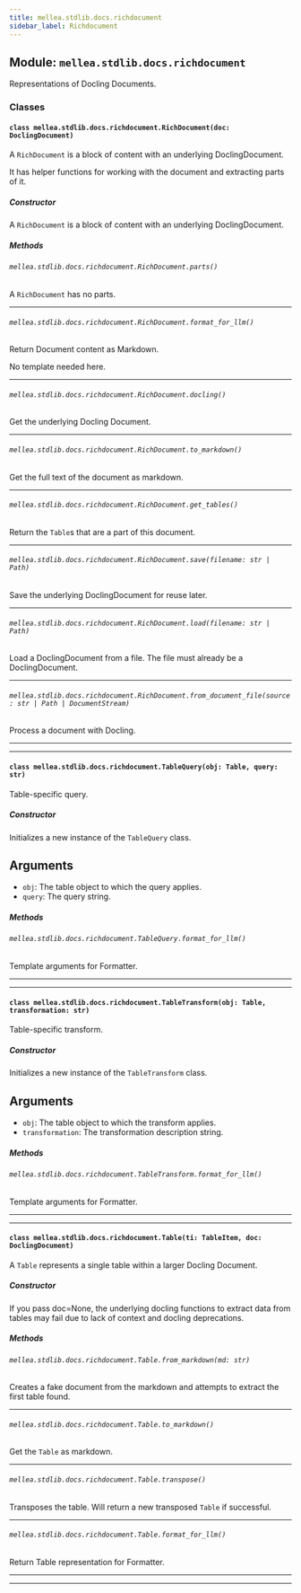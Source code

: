 ```yaml
---
title: mellea.stdlib.docs.richdocument
sidebar_label: Richdocument
---
```


## Module: `mellea.stdlib.docs.richdocument`

Representations of Docling Documents.

### Classes

#### `class mellea.stdlib.docs.richdocument.RichDocument(doc: DoclingDocument)`

A `RichDocument` is a block of content with an underlying DoclingDocument.

It has helper functions for working with the document and extracting parts of it.

##### Constructor

A `RichDocument` is a block of content with an underlying DoclingDocument.

##### Methods

###### `mellea.stdlib.docs.richdocument.RichDocument.parts()`

A `RichDocument` has no parts.

-----

###### `mellea.stdlib.docs.richdocument.RichDocument.format_for_llm()`

Return Document content as Markdown.

No template needed here.

-----

###### `mellea.stdlib.docs.richdocument.RichDocument.docling()`

Get the underlying Docling Document.

-----

###### `mellea.stdlib.docs.richdocument.RichDocument.to_markdown()`

Get the full text of the document as markdown.

-----

###### `mellea.stdlib.docs.richdocument.RichDocument.get_tables()`

Return the `Table`s that are a part of this document.

-----

###### `mellea.stdlib.docs.richdocument.RichDocument.save(filename: str | Path)`

Save the underlying DoclingDocument for reuse later.

-----

###### `mellea.stdlib.docs.richdocument.RichDocument.load(filename: str | Path)`

Load a DoclingDocument from a file. The file must already be a DoclingDocument.

-----

###### `mellea.stdlib.docs.richdocument.RichDocument.from_document_file(source: str | Path | DocumentStream)`

Process a document with Docling.

-----

---

#### `class mellea.stdlib.docs.richdocument.TableQuery(obj: Table, query: str)`

Table-specific query.

##### Constructor

Initializes a new instance of the `TableQuery` class.


## Arguments

* `obj`: The table object to which the query applies.
* `query`: The query string.

##### Methods

###### `mellea.stdlib.docs.richdocument.TableQuery.format_for_llm()`

Template arguments for Formatter.

-----

---

#### `class mellea.stdlib.docs.richdocument.TableTransform(obj: Table, transformation: str)`

Table-specific transform.

##### Constructor

Initializes a new instance of the `TableTransform` class.


## Arguments

* `obj`: The table object to which the transform applies.
* `transformation`: The transformation description string.

##### Methods

###### `mellea.stdlib.docs.richdocument.TableTransform.format_for_llm()`

Template arguments for Formatter.

-----

---

#### `class mellea.stdlib.docs.richdocument.Table(ti: TableItem, doc: DoclingDocument)`

A `Table` represents a single table within a larger Docling Document.

##### Constructor

If you pass doc=None, the underlying docling functions to extract data from tables may fail due to lack of context and docling deprecations.

##### Methods

###### `mellea.stdlib.docs.richdocument.Table.from_markdown(md: str)`

Creates a fake document from the markdown and attempts to extract the first table found.

-----

###### `mellea.stdlib.docs.richdocument.Table.to_markdown()`

Get the `Table` as markdown.

-----

###### `mellea.stdlib.docs.richdocument.Table.transpose()`

Transposes the table. Will return a new transposed `Table` if successful.

-----

###### `mellea.stdlib.docs.richdocument.Table.format_for_llm()`

Return Table representation for Formatter.

-----

---

